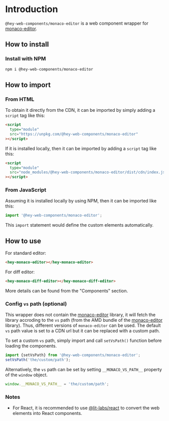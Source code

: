 
<Meta title="Introduction/Introduction" />

# Introduction

`@hey-web-components/monaco-editor` is a web component wrapper for [monaco-editor](https://microsoft.github.io/monaco-editor/).

## How to install

### Install with NPM

```bash
npm i @hey-web-components/monaco-editor
```

## How to import

### From HTML

To obtain it directly from the CDN, it can be imported by simply adding a `script` tag like this:

```html
<script
  type="module"
  src="https://unpkg.com/@hey-web-components/monaco-editor"
></script>
```

If it is installed locally, then it can be imported by adding a `script` tag like this:

```html
<script
  type="module"
  src="node_modules/@hey-web-components/monaco-editor/dist/cdn/index.js"
></script>
```

### From JavaScript

Assuming it is installed locally by using NPM, then it can be imported like this:

```js
import '@hey-web-components/monaco-editor';
```

This `import` statement would define the custom elements automatically.

## How to use

For standard editor:

```html
<hey-monaco-editor></hey-monaco-editor>
```

For diff editor:

```html
<hey-monaco-diff-editor></hey-monaco-diff-editor>
```

More details can be found from the "Components" section.

### Config `vs` path (optional)

This wrapper does not contain the [monaco-editor](https://microsoft.github.io/monaco-editor/) library, it will fetch the library accroding to the `vs` path (from the AMD bundle of the [monaco-editor](https://microsoft.github.io/monaco-editor/) library). Thus, different versions of `monaco-editor` can be used. The default `vs` path value is set to a CDN url but it can be replaced with a custom path.

To set a custom `vs` path, simply import and call `setVsPath()` function before loading the components.

```js
import {setVsPath} from '@hey-web-components/monaco-editor';
setVsPath('the/custom/path');
```

Alternatively, the `vs` path can be set by setting `__MONACO_VS_PATH__` property of the `window` object.

```js
window.__MONACO_VS_PATH__ = 'the/custom/path';
```

### Notes

- For React, it is recommended to use [@lit-labs/react](https://www.npmjs.com/package/@lit-labs/react) to convert the web elements into React components.
